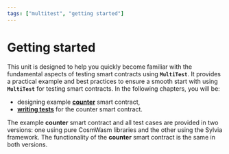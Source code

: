 ```yaml
---
tags: ["multitest", "getting started"]
---
```



# Getting started

This unit is designed to help you quickly become familiar with the fundamental aspects of testing
smart contracts using **`MultiTest`**. It provides a practical example and best practices to ensure
a smooth start with using **`MultiTest`** for testing smart contracts. In the following chapters,
you will be:

- designing example [**counter**](getting-started/counter.mdx) smart contract,
- [**writing tests**](getting-started/writing-tests.mdx) for the counter smart contract.

The example **counter** smart contract and all test cases are provided in two versions: one using
pure CosmWasm libraries and the other using the Sylvia framework. The functionality of the
**counter** smart contract is the same in both versions.

<Cards>
  <Cards.Card title="Counter" href="getting-started/counter" icon="" children="" />
  <Cards.Card title="Writing tests" href="getting-started/writing-tests" icon="" children="" />
</Cards>
